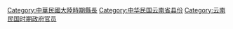 [[Category:中華民國大陸時期縣長|Category:中華民國大陸時期縣長]]
[[Category:中华民国云南省县份|Category:中华民国云南省县份]]
[[Category:云南民国时期政府官员|Category:云南民国时期政府官员]]